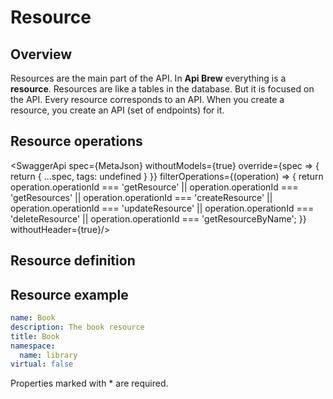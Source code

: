 
# Resource

## Overview

Resources are the main part of the API.
In **Api Brew** everything is a **resource**. Resources are like a tables in the database. But it is focused on the API.
Every resource corresponds to an API. When you create a resource, you create an API (set of endpoints) for it.

## Resource operations

<SwaggerApi
    spec={MetaJson}
    withoutModels={true}
    override={spec => {
        return {
            ...spec,
            tags: undefined
        }
    }}
    filterOperations={(operation) => {
        return operation.operationId === 'getResource' || operation.operationId === 'getResources' || operation.operationId === 'createResource' || operation.operationId === 'updateResource' || operation.operationId === 'deleteResource' || operation.operationId === 'getResourceByName';
    }}
    withoutHeader={true}/>

## Resource definition
<ResourceDefinition namespace='system' resourceName='Resource'/>

## Resource example
```yaml
name: Book
description: The book resource
title: Book
namespace:
  name: library
virtual: false

```

Properties marked with * are required.